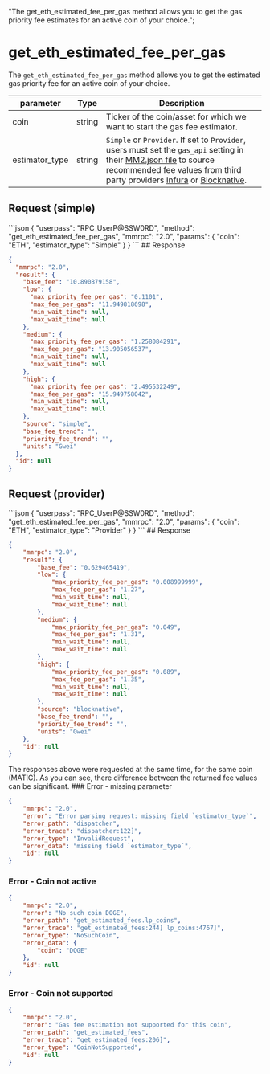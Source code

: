   "The get_eth_estimated_fee_per_gas method allows you to get the gas priority fee estimates for an active coin of your choice.";

# get\_eth\_estimated\_fee\_per\_gas

The `get_eth_estimated_fee_per_gas` method allows you to get the estimated gas priority fee for an active coin of your choice.

| parameter       | Type   | Description                                                                                                                                                                                                                                                                                                |
| --------------- | ------ | ---------------------------------------------------------------------------------------------------------------------------------------------------------------------------------------------------------------------------------------------------------------------------------------------------------- |
| coin            | string | Ticker of the coin/asset for which we want to start the gas fee estimator.                                                                                                                                                                                                                                 |
| estimator\_type | string | `Simple` or `Provider`. If set to `Provider`, users must set the `gas_api` setting in their [MM2.json file](/komodo-defi-framework/setup/configure-mm2-json/) to source recommended fee values from third party providers [Infura](https://www.infura.io/) or [Blocknative](https://www.blocknative.com/). |

## Request (simple)

<CodeGroup title="" tag="POST" label="get_eth_estimated_fee_per_gas" mm2MethodDecorate="true">
  ```json
  {
    "userpass": "RPC_UserP@SSW0RD",
    "method": "get_eth_estimated_fee_per_gas",
    "mmrpc": "2.0",
    "params": {
      "coin": "ETH",
      "estimator_type": "Simple"
    }
  }
  ```
</CodeGroup>

<CollapsibleSection expandedText="Hide Response" collapsedText="Show Response">
  ## Response

  ```json
  {
    "mmrpc": "2.0",
    "result": {
      "base_fee": "10.890879158",
      "low": {
        "max_priority_fee_per_gas": "0.1101",
        "max_fee_per_gas": "11.949818698",
        "min_wait_time": null,
        "max_wait_time": null
      },
      "medium": {
        "max_priority_fee_per_gas": "1.258084291",
        "max_fee_per_gas": "13.905056537",
        "min_wait_time": null,
        "max_wait_time": null
      },
      "high": {
        "max_priority_fee_per_gas": "2.495532249",
        "max_fee_per_gas": "15.949758042",
        "min_wait_time": null,
        "max_wait_time": null
      },
      "source": "simple",
      "base_fee_trend": "",
      "priority_fee_trend": "",
      "units": "Gwei"
    },
    "id": null
  }

  ```
</CollapsibleSection>

## Request (provider)

<CodeGroup title="" tag="POST" label="get_eth_estimated_fee_per_gas" mm2MethodDecorate="true">
  ```json
  {
    "userpass": "RPC_UserP@SSW0RD",
    "method": "get_eth_estimated_fee_per_gas",
    "mmrpc": "2.0",
    "params": {
      "coin": "ETH",
      "estimator_type": "Provider"
    }
  }
  ```
</CodeGroup>

<CollapsibleSection expandedText="Hide Response" collapsedText="Show Response">
  ## Response

  ```json
  {
      "mmrpc": "2.0",
      "result": {
          "base_fee": "0.629465419",
          "low": {
              "max_priority_fee_per_gas": "0.008999999",
              "max_fee_per_gas": "1.27",
              "min_wait_time": null,
              "max_wait_time": null
          },
          "medium": {
              "max_priority_fee_per_gas": "0.049",
              "max_fee_per_gas": "1.31",
              "min_wait_time": null,
              "max_wait_time": null
          },
          "high": {
              "max_priority_fee_per_gas": "0.089",
              "max_fee_per_gas": "1.35",
              "min_wait_time": null,
              "max_wait_time": null
          },
          "source": "blocknative",
          "base_fee_trend": "",
          "priority_fee_trend": "",
          "units": "Gwei"
      },
      "id": null
  }

  ```
</CollapsibleSection>

<Note>
  The responses above were requested at the same time, for the same coin (MATIC). As you can see, there difference between the returned fee values can be significant.
</Note>

<CollapsibleSection expandedText="Hide Error Responses" collapsedText="Show Error Responses">
  ### Error - missing parameter

  ```json
  {
      "mmrpc": "2.0",
      "error": "Error parsing request: missing field `estimator_type`",
      "error_path": "dispatcher",
      "error_trace": "dispatcher:122]",
      "error_type": "InvalidRequest",
      "error_data": "missing field `estimator_type`",
      "id": null
  }
  ```

  ### Error - Coin not active

  ```json
  {
      "mmrpc": "2.0",
      "error": "No such coin DOGE",
      "error_path": "get_estimated_fees.lp_coins",
      "error_trace": "get_estimated_fees:244] lp_coins:4767]",
      "error_type": "NoSuchCoin",
      "error_data": {
          "coin": "DOGE"
      },
      "id": null
  }
  ```

  ### Error - Coin not supported

  ```json
  {
      "mmrpc": "2.0",
      "error": "Gas fee estimation not supported for this coin",
      "error_path": "get_estimated_fees",
      "error_trace": "get_estimated_fees:206]",
      "error_type": "CoinNotSupported",
      "id": null
  }
  ```
</CollapsibleSection>

